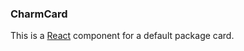 

<Meta title="CharmCard" component={CharmCard} />


### CharmCard

This is a [React](https://reactjs.org/) component for a default package card.

<ArgsTable of={CharmCard} />

<Canvas>
  <Story name="Default">
    <Row>
      <CharmCard
        data={{
          package: {
            charms: [
              {
                display_name: "Traefik Ingress",
                name: "traefik-k8s",
              },
              {
                display_name: "MicroK8s",
                name: "microk8s",
              },
              {
                display_name: "Kafka",
                name: "kafka",
              },
              {
                display_name: "PostgreSQL",
                name: "postgresql",
              },
              {
                display_name: "Prometheus",
                name: "prometheus-k8s",
              },
              {
                display_name: "Landscape Server",
                name: "landscape-server",
              },
              {
                display_name: "Grafana",
                name: "grafana-k8s",
              },
              {
                display_name: "LXD",
                name: "lxd",
              },
            ],
            description:
              "Privacy-oriented voice, video, chat, and conference platform and SIP phone",
            display_name: "Jami",
            icon_url:
              "https://dashboard.snapcraft.io/site_media/appmedia/2020/11/jami-512.png",
            name: "jami",
            platforms: ["vm", "kubernetes"],
          },
          publisher: {
            display_name: "Savoir-faire Linux",
            name: "sfljami",
            validation: "star",
          },
          ratings: {
            value: 4,
            count: 50,
          },
        }}
      />
    </Row>
  </Story>
  <Story name="Lists">
    <Row>
      <Col size={3} style={{ marginBottom: "1.5rem" }}>
        <CharmCard
          data={{
            package: {
              charms: [
                {
                  display_name: "Traefik Ingress",
                  name: "traefik-k8s",
                },
                {
                  display_name: "MicroK8s",
                  name: "microk8s",
                },
                {
                  display_name: "Kafka",
                  name: "kafka",
                },
                {
                  display_name: "PostgreSQL",
                  name: "postgresql",
                },
                {
                  display_name: "Prometheus",
                  name: "prometheus-k8s",
                },
                {
                  display_name: "Landscape Server",
                  name: "landscape-server",
                },
                {
                  display_name: "Grafana",
                  name: "grafana-k8s",
                },
                {
                  display_name: "LXD",
                  name: "lxd",
                },
              ],
              description:
                "Privacy-oriented voice, video, chat, and conference platform and SIP phone",
              display_name: "Jami",
              icon_url:
                "https://dashboard.snapcraft.io/site_media/appmedia/2020/11/jami-512.png",
              name: "jami",
              platforms: ["vm", "kubernetes"],
            },
            publisher: {
              display_name: "Savoir-faire Linux",
              name: "sfljami",
              validation: "star",
            },
            ratings: {
              value: 4,
              count: 50,
            },
          }}
        />
      </Col>
      <Col size={3} style={{ marginBottom: "1.5rem" }}>
        <CharmCard
          data={{
            package: {
              charms: [
                {
                  display_name: "Traefik Ingress",
                  name: "traefik-k8s",
                },
                {
                  display_name: "MicroK8s",
                  name: "microk8s",
                },
                {
                  display_name: "Kafka",
                  name: "kafka",
                },
                {
                  display_name: "PostgreSQL",
                  name: "postgresql",
                },
                {
                  display_name: "Prometheus",
                  name: "prometheus-k8s",
                },
                {
                  display_name: "Landscape Server",
                  name: "landscape-server",
                },
                {
                  display_name: "Grafana",
                  name: "grafana-k8s",
                },
                {
                  display_name: "LXD",
                  name: "lxd",
                },
              ],
              description:
                "Privacy-oriented voice, video, chat, and conference platform and SIP phone",
              display_name: "Jami",
              icon_url:
                "https://dashboard.snapcraft.io/site_media/appmedia/2020/11/jami-512.png",
              name: "jami",
            },
            publisher: {
              display_name: "Savoir-faire Linux",
              name: "sfljami",
              validation: "star",
            },
            ratings: {
              value: 4,
              count: 50,
            },
          }}
        />
      </Col>
      <Col size={3} style={{ marginBottom: "1.5rem" }}>
        <CharmCard
          data={{
            package: {
              charms: [
                {
                  display_name: "Traefik Ingress",
                  name: "traefik-k8s",
                },
                {
                  display_name: "MicroK8s",
                  name: "microk8s",
                },
                {
                  display_name: "Kafka",
                  name: "kafka",
                },
                {
                  display_name: "PostgreSQL",
                  name: "postgresql",
                },
                {
                  display_name: "Prometheus",
                  name: "prometheus-k8s",
                },
                {
                  display_name: "Landscape Server",
                  name: "landscape-server",
                },
                {
                  display_name: "Grafana",
                  name: "grafana-k8s",
                },
                {
                  display_name: "LXD",
                  name: "lxd",
                },
              ],
              description:
                "Privacy-oriented voice, video, chat, and conference platform and SIP phone",
              display_name: "Jami",
              icon_url:
                "https://dashboard.snapcraft.io/site_media/appmedia/2020/11/jami-512.png",
              name: "jami",
              platforms: ["vm", "kubernetes"],
            },
            publisher: {
              display_name: "Savoir-faire Linux",
              name: "sfljami",
              validation: "star",
            },
            ratings: {
              value: 4,
              count: 50,
            },
          }}
        />
      </Col>
    </Row>
    <Row>
      <Col size={3} style={{ marginBottom: "1.5rem" }}>
        <CharmCard
          data={{
            package: {
              charms: [
                {
                  display_name: "Traefik Ingress",
                  name: "traefik-k8s",
                },
                {
                  display_name: "MicroK8s",
                  name: "microk8s",
                },
                {
                  display_name: "Kafka",
                  name: "kafka",
                },
                {
                  display_name: "PostgreSQL",
                  name: "postgresql",
                },
                {
                  display_name: "Prometheus",
                  name: "prometheus-k8s",
                },
                {
                  display_name: "Landscape Server",
                  name: "landscape-server",
                },
                {
                  display_name: "Grafana",
                  name: "grafana-k8s",
                },
                {
                  display_name: "LXD",
                  name: "lxd",
                },
              ],
              description:
                "Privacy-oriented voice, video, chat, and conference platform and SIP phone",
              display_name: "Jami",
              icon_url:
                "https://dashboard.snapcraft.io/site_media/appmedia/2020/11/jami-512.png",
              name: "jami",
            },
            publisher: {
              display_name: "Savoir-faire Linux",
              name: "sfljami",
              validation: "star",
            },
            ratings: {
              value: 4,
              count: 50,
            },
          }}
        />
      </Col>
      <Col size={3} style={{ marginBottom: "1.5rem" }}>
        <CharmCard
          data={{
            package: {
              charms: [
                {
                  display_name: "Traefik Ingress",
                  name: "traefik-k8s",
                },
                {
                  display_name: "MicroK8s",
                  name: "microk8s",
                },
                {
                  display_name: "Kafka",
                  name: "kafka",
                },
                {
                  display_name: "PostgreSQL",
                  name: "postgresql",
                },
                {
                  display_name: "Prometheus",
                  name: "prometheus-k8s",
                },
                {
                  display_name: "Landscape Server",
                  name: "landscape-server",
                },
                {
                  display_name: "Grafana",
                  name: "grafana-k8s",
                },
                {
                  display_name: "LXD",
                  name: "lxd",
                },
              ],
              description:
                "Privacy-oriented voice, video, chat, and conference platform and SIP phone",
              display_name: "Jami",
              icon_url:
                "https://dashboard.snapcraft.io/site_media/appmedia/2020/11/jami-512.png",
              name: "jami",
              platforms: ["vm", "kubernetes"],
            },
            publisher: {
              display_name: "Savoir-faire Linux",
              name: "sfljami",
              validation: "star",
            },
            ratings: {
              value: 4,
              count: 50,
            },
          }}
        />
      </Col>
      <Col size={3} style={{ marginBottom: "1.5rem" }}>
        <CharmCard
          data={{
            package: {
              charms: [
                {
                  display_name: "Traefik Ingress",
                  name: "traefik-k8s",
                },
                {
                  display_name: "MicroK8s",
                  name: "microk8s",
                },
                {
                  display_name: "Kafka",
                  name: "kafka",
                },
                {
                  display_name: "PostgreSQL",
                  name: "postgresql",
                },
                {
                  display_name: "Prometheus",
                  name: "prometheus-k8s",
                },
                {
                  display_name: "Landscape Server",
                  name: "landscape-server",
                },
                {
                  display_name: "Grafana",
                  name: "grafana-k8s",
                },
                {
                  display_name: "LXD",
                  name: "lxd",
                },
              ],
              description:
                "Privacy-oriented voice, video, chat, and conference platform and SIP phone",
              display_name: "Jami",
              icon_url:
                "https://dashboard.snapcraft.io/site_media/appmedia/2020/11/jami-512.png",
              name: "jami",
              platforms: ["vm", "kubernetes"],
            },
            publisher: {
              display_name: "Savoir-faire Linux",
              name: "sfljami",
              validation: "star",
            },
            ratings: {
              value: 4,
              count: 50,
            },
          }}
        />
      </Col>
    </Row>
  </Story>
</Canvas>
